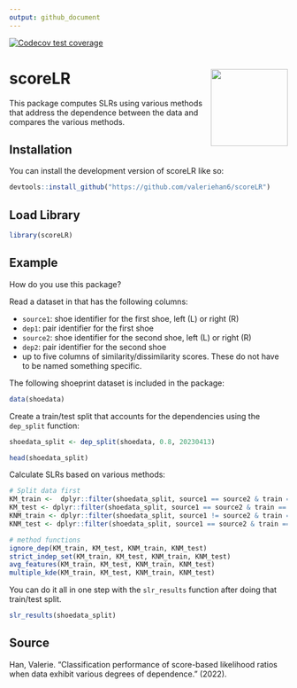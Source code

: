 ```yaml
---
output: github_document
---
```


<!-- [![R-CMD-check](https://github.com/valeriehan6/scoreLR/actions/workflows/R-CMD-check.yaml/badge.svg)](https://github.com/valeriehan6/scoreLR/actions/workflows/R-CMD-check.yaml) -->
[![Codecov test coverage](https://codecov.io/gh/valeriehan6/scoreLR/branch/main/graph/badge.svg)](https://app.codecov.io/gh/valeriehan6/scoreLR?branch=main)

# scoreLR <img src="man/figures/logo.png" align="right" height="139" />

<!-- # scoreLR -->

This package computes SLRs using various methods that address the dependence between the data and compares the various methods. 

## Installation

You can install the development version of scoreLR like so:

```r
devtools::install_github("https://github.com/valeriehan6/scoreLR")
```

## Load Library

```r
library(scoreLR)
```



## Example

How do you use this package?

Read a dataset in that has the following columns:

* `source1`: shoe identifier for the first shoe, left (L) or right (R)
* `dep1`: pair identifier for the first shoe
* `source2`: shoe identifier for the second shoe, left (L) or right (R)
* `dep2`: pair identifier for the second shoe
* up to five columns of similarity/dissimilarity scores. These do not have to be named something specific. 

The following shoeprint dataset is included in the package:
```r
data(shoedata)
```


Create a train/test split that accounts for the dependencies using the `dep_split` function:
```r
shoedata_split <- dep_split(shoedata, 0.8, 20230413)

head(shoedata_split)
```


Calculate SLRs based on various methods:
```r
# Split data first
KM_train <-  dplyr::filter(shoedata_split, source1 == source2 & train == TRUE)
KM_test <- dplyr::filter(shoedata_split, source1 == source2 & train == FALSE)
KNM_train <- dplyr::filter(shoedata_split, source1 != source2 & train == TRUE)
KNM_test <- dplyr::filter(shoedata_split, source1 == source2 & train == FALSE)

# method functions
ignore_dep(KM_train, KM_test, KNM_train, KNM_test)
strict_indep_set(KM_train, KM_test, KNM_train, KNM_test)
avg_features(KM_train, KM_test, KNM_train, KNM_test)
multiple_kde(KM_train, KM_test, KNM_train, KNM_test)
```


You can do it all in one step with the `slr_results` function after doing that train/test split.
```r
slr_results(shoedata_split)
```



## Source

Han, Valerie. "Classification performance of score-based likelihood ratios when data exhibit various degrees of dependence." (2022).
